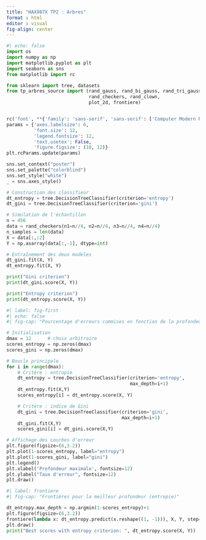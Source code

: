 ---
title: "HAX907X TP2 : Arbres"
format : html
editor : visual
fig-align: center
---

```{python}
#| echo: false
import os
import numpy as np
import matplotlib.pyplot as plt
import seaborn as sns
from matplotlib import rc

from sklearn import tree, datasets
from tp_arbres_source import (rand_gauss, rand_bi_gauss, rand_tri_gauss,
                              rand_checkers, rand_clown,
                              plot_2d, frontiere)


rc('font', **{'family': 'sans-serif', 'sans-serif': ['Computer Modern Roman']})
params = {'axes.labelsize': 6,
          'font.size': 12,
          'legend.fontsize': 12,
          'text.usetex': False,
          'figure.figsize': (10, 12)}
plt.rcParams.update(params)

sns.set_context("poster")
sns.set_palette("colorblind")
sns.set_style("white")
_ = sns.axes_style()
```



```{python}
# Construction des classifieur
dt_entropy = tree.DecisionTreeClassifier(criterion='entropy')
dt_gini = tree.DecisionTreeClassifier(criterion='gini')

# Simulation de l'échantillon
n = 456
data = rand_checkers(n1=n//4, n2=n//4, n3=n//4, n4=n//4)
n_samples = len(data)
X = data[:,:2]
Y = np.asarray(data[:,-1], dtype=int)

# Entraînement des deux modèles
dt_gini.fit(X, Y)
dt_entropy.fit(X, Y)

print("Gini criterion")
print(dt_gini.score(X, Y))

print("Entropy criterion")
print(dt_entropy.score(X, Y))
```

```{python}
#| label: fig-first
#| echo: false
#| fig-cap: "Pourcentage d'erreurs commises en fonction de la profondeur maximale de l'arbre"

# Initialisation 
dmax = 12      # choix arbitraire   
scores_entropy = np.zeros(dmax)
scores_gini = np.zeros(dmax)

# Boucle principale
for i in range(dmax):
    # Critère : entropie
    dt_entropy = tree.DecisionTreeClassifier(criterion='entropy', 
                                             max_depth=i+1)
    dt_entropy.fit(X,Y)
    scores_entropy[i] = dt_entropy.score(X, Y)

    # Critère : indice de Gini
    dt_gini = tree.DecisionTreeClassifier(criterion='gini', 
                                          max_depth=i+1)
    dt_gini.fit(X,Y)
    scores_gini[i] = dt_gini.score(X,Y)

# Affichage des courbes d'erreur
plt.figure(figsize=(6,3.2))
plt.plot(1-scores_entropy, label="entropy")
plt.plot(1-scores_gini, label="gini")
plt.legend()
plt.xlabel('Profondeur maximale', fontsize=12)
plt.ylabel("Taux d'erreur", fontsize=12)
plt.draw()
```

```{python}
#| label: frontiere
#| fig-cap: "Frontières pour la meilleur profondeur (entropie)"

dt_entropy.max_depth = np.argmin(1-scores_entropy)+1
plt.figure(figsize=(6,3.2))
frontiere(lambda x: dt_entropy.predict(x.reshape((1, -1))), X, Y, step=100)
plt.draw()
print("Best scores with entropy criterion: ", dt_entropy.score(X, Y))
```